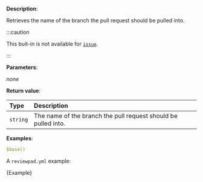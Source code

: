 
**Description**:

Retrieves the name of the branch the pull request should be pulled into.

:::caution

This buit-in is not available for [`issue`](/guides/syntax#workflow).

:::

**Parameters**:

_none_

**Return value**:

| Type     | Description                                                    |
| :------- | :------------------------------------------------------------- |
| `string` | The name of the branch the pull request should be pulled into. |

**Examples**:

```yml
$base()
```

A `reviewpad.yml` example:

<CodeBlock language="yml" title="reviewpad.yml">{Example}</CodeBlock>
